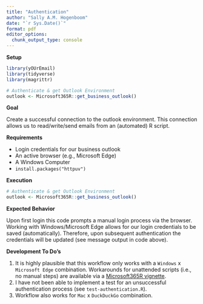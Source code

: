 ```yaml
---
title: "Authentication"
author: "Sally A.M. Hogenboom"
date: "`r Sys.Date()`"
format: pdf
editor_options: 
  chunk_output_type: console
---
```

**Setup**

```r
library(yOUrEmail)
library(tidyverse)
library(magrittr)

# Authenticate & get Outlook Environment
outlook <- Microsoft365R::get_business_outlook()
```

**Goal**

Create a successful connection to the outlook environment. 
This connection allows us to read/write/send emails from an (automated) R script.

**Requirements**

  * Login credentials for our business outlook
  * An active browser (e.g., Microsoft Edge)
  * A Windows Computer
  * `install.packages("httpuv")` 
  
**Execution**

```r
# Authenticate & get Outlook Environment
outlook <- Microsoft365R::get_business_outlook()
```

**Expected Behavior**

Upon first login this code prompts a manual login process via the browser. Working with Windows/Microsoft Edge allows for our login credentials to be saved (automatically). Therefore, upon subsequent authentication the credentials will be updated (see message output in code above).

**Development To Do's**

1. It is highly plausible that this workflow only works with a `Windows` x `Microsoft Edge` combination. Workarounds for unattended scripts (i.e., no manual steps) are available via a [Microsoft365R vignette](https://cran.r-project.org/web/packages/Microsoft365R/vignettes/scripted.html).
1. I have not been able to implement a test for an unsuccessful authentication process (see `test-authentication.R`).
1. Workflow also works for `Mac` x `DuckDuckGo` combination.

